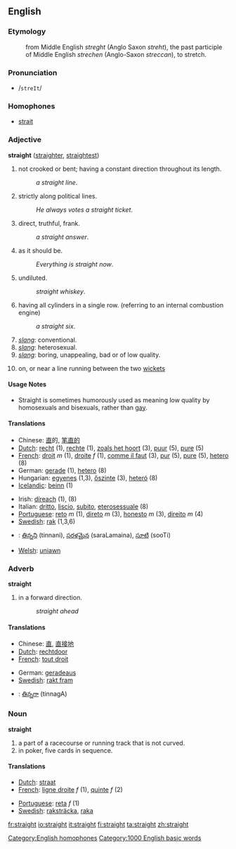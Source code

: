 ==English==

===Etymology===

: from Middle English ''streght'' (Anglo Saxon ''streht''), the past participle of Middle English ''strechen'' (Anglo-Saxon ''streccan''), to stretch.

===Pronunciation===

* /<tt>streIt</tt>/

===Homophones===

* [[strait]]
[[Category:English homophones]]

===Adjective===
'''straight''' ([[straighter]], [[straightest]])

# not crooked or bent; having a constant direction throughout its length.
#: ''a straight line''.
# strictly along political lines.
#: ''He always votes a straight ticket''.
# direct, truthful, frank.
#: ''a straight answer''.
# as it should be.
#: ''Everything is straight now''.
# undiluted.
#: ''straight whiskey''.
# having all cylinders in a single row. (referring to an internal combustion engine)
#: ''a straight six''.
# ''[[slang]]'': conventional.
# ''[[slang]]'': heterosexual.
# ''[[slang]]'': boring, unappealing, bad or of low quality.
#{{cricket}} on, or near a line running between the two [[wicket]]s

====Usage Notes====

* Straight is sometimes humorously used as meaning low quality by homosexuals and bisexuals, rather than [[gay]].

====Translations====

{{top}}
* Chinese: [[直]]的, [[笔直的]]
* [[Dutch]]: [[recht]] (1), [[rechte]] (1), [[zoals het hoort]] (3), [[puur]] (5), [[pure]] (5)
* [[French]]: [[droit]] ''m'' (1), [[droite]] ''f'' (1), [[comme il faut]] (3), [[pur]] (5), [[pure]] (5), [[hetero]] (8)
* German: [[gerade]] (1), [[hetero]] (8)
* Hungarian: [[egyenes]] (1,3), [[őszinte]] (3), [[heteró]] (8)
* [[w:Icelandic language|Icelandic]]: [[beinn]] (1)
{{mid}}
* Irish: [[díreach]] (1), (8)
* Italian: [[dritto]], [[liscio]], [[subito]], [[eterosessuale]] (8)
* [[Portuguese]]: [[reto]] ''m'' (1), [[direto]] ''m'' (3), [[honesto]] ''m'' (3), [[direito]] ''m'' (4)
* [[Swedish]]: [[rak]] (1,3,6)
*{{te}}: [[తిన్నని]] (tinnani), [[సరళమైన]] (saraLamaina), [[సూటి]] (sooTi)
* [[Welsh]]: [[uniawn]]
{{bottom}}

===Adverb===
'''straight'''

# in a forward direction.
#: ''straight ahead''

====Translations====

{{top}}
* Chinese: [[直]], [[直接地]]
* [[Dutch]]: [[rechtdoor]]
* [[French]]: [[tout droit]]
{{mid}}
* German: [[geradeaus]]
* [[Swedish]]: [[rakt fram]]
*{{te}}: [[తిన్నగా]] (tinnagA)
{{bottom}}

===Noun===
'''straight'''

# a part of a racecourse or running track that is not curved.
# in poker, five cards in sequence.

====Translations====

{{top}}
* [[Dutch]]: [[straat]]
* [[French]]: [[ligne droite]] ''f'' (1), [[quinte]] ''f'' (2)
{{mid}}
* [[Portuguese]]: [[reta]] ''f'' (1)
* [[Swedish]]: [[raksträcka]], [[raka]]
{{bottom}}

[[Category:1000 English basic words]]

[[fr:straight]]
[[io:straight]]
[[it:straight]]
[[fi:straight]]
[[ta:straight]]
[[zh:straight]]
